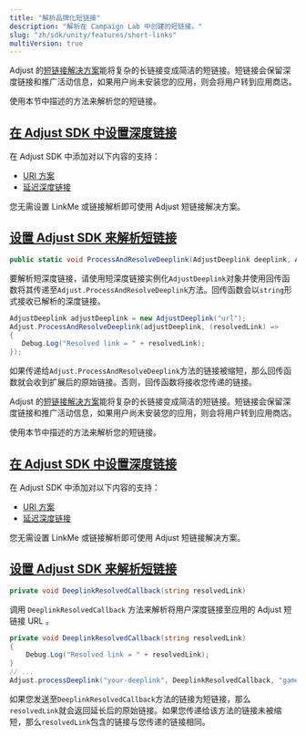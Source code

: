 ```yaml
---
title: "解析品牌化短链接"
description: "解析在 Campaign Lab 中创建的短链接。"
slug: "zh/sdk/unity/features/short-links"
multiVersion: true
---
```


<SdkVersion version="v5">

Adjust 的[短链接解决方案](https://help.adjust.com/zh/article/short-branded-links)能将复杂的长链接变成简洁的短链接。短链接会保留深度链接和推广活动信息，如果用户尚未安装您的应用，则会将用户转到应用商店。

使用本节中描述的方法来解析您的短链接。

## [在 Adjust SDK 中设置深度链接](set-up-deep-linking-in-the-adjust-sdk)

在 Adjust SDK 中添加对以下内容的支持：

-  [URI 方案](/zh/sdk/unity/features/deep-links)
-  [延迟深度链接](/zh/sdk/unity/features/deep-links#deferred-deep-linking)

<Callout type="note">

您无需设置 LinkMe 或链接解析即可使用 Adjust 短链接解决方案。

</Callout>

## [设置 Adjust SDK 来解析短链接](set-up-the-adjust-sdk-to-resolve-short-links)

<CodeBlock title="方法签名">

```cs
public static void ProcessAndResolveDeeplink(AdjustDeeplink deeplink, Action<string id="sl-md0000000"> callback);
```

</CodeBlock>

要解析短深度链接，请使用短深度链接实例化`AdjustDeeplink`对象并使用回传函数将其传递至`Adjust.ProcessAndResolveDeeplink`方法。回传函数会以`string`形式接收已解析的深度链接。

```cs
AdjustDeeplink adjustDeeplink = new AdjustDeeplink("url");
Adjust.ProcessAndResolveDeeplink(adjustDeeplink, (resolvedLink) =>
{
   Debug.Log("Resolved link = " + resolvedLink);
});
```

如果传递给`Adjust.ProcessAndResolveDeeplink`方法的链接被缩短，那么回传函数就会收到扩展后的原始链接。否则，回传函数将接收您传递的链接。

</SdkVersion>
<SdkVersion version="v4">

Adjust 的[短链接解决方案](https://help.adjust.com/zh/article/short-branded-links)能将复杂的长链接变成简洁的短链接。短链接会保留深度链接和推广活动信息，如果用户尚未安装您的应用，则会将用户转到应用商店。

使用本节中描述的方法来解析您的短链接。

## [在 Adjust SDK 中设置深度链接](set-up-deep-linking-in-the-adjust-sdk)

在 Adjust SDK 中添加对以下内容的支持：

-  [URI 方案](/zh/sdk/unity/features/deep-links)
-  [延迟深度链接](/zh/sdk/unity/features/deep-links#deferred-deep-linking)

<Callout type="note">

您无需设置 LinkMe 或链接解析即可使用 Adjust 短链接解决方案。

</Callout>

## [设置 Adjust SDK 来解析短链接](set-up-the-adjust-sdk-to-resolve-short-links)

<CodeBlock title="方法签名">

```cs
private void DeeplinkResolvedCallback(string resolvedLink)
```

</CodeBlock>

调用 `DeeplinkResolvedCallback` 方法来解析将用户深度链接至应用的 Adjust 短链接 URL 。

```cs
private void DeeplinkResolvedCallback(string resolvedLink)
{
    Debug.Log("Resolved link = " + resolvedLink);
}
// ...
Adjust.processDeeplink("your-deeplink", DeeplinkResolvedCallback, "game-object-name-where-Adjust-script-is-loaded");
```

如果您发送至`DeeplinkResolvedCallback`方法的链接为短链接，那么`resolvedLink`就会返回延长后的原始链接。如果您传递给该方法的链接未被缩短，那么`resolvedLink`包含的链接与您传递的链接相同。

</SdkVersion>
